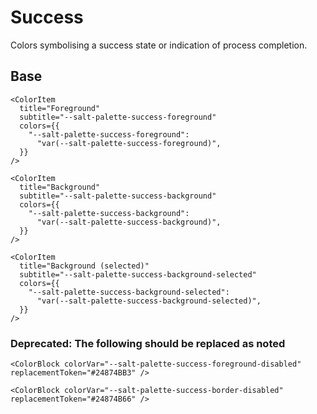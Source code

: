 
<Meta title="Theme/Palettes/Success" />

# Success

Colors symbolising a success state or indication of process completion.

## Base

<ColorContainer className="paletteContainer">
  <ColorPalette className="docs">
    <ColorItem
      title="Border"
      subtitle="--salt-palette-success-border"
      colors={{
        "--salt-palette-success-border": "var(--salt-palette-success-border)",
      }}
    />

    <ColorItem
      title="Foreground"
      subtitle="--salt-palette-success-foreground"
      colors={{
        "--salt-palette-success-foreground":
          "var(--salt-palette-success-foreground)",
      }}
    />

    <ColorItem
      title="Background"
      subtitle="--salt-palette-success-background"
      colors={{
        "--salt-palette-success-background":
          "var(--salt-palette-success-background)",
      }}
    />

    <ColorItem
      title="Background (selected)"
      subtitle="--salt-palette-success-background-selected"
      colors={{
        "--salt-palette-success-background-selected":
          "var(--salt-palette-success-background-selected)",
      }}
    />

  </ColorPalette>
</ColorContainer>

### **Deprecated:** The following should be replaced as noted

<Canvas>
  <DocGrid withNotes>
    <ColorBlock colorVar="--salt-palette-success-background-emphasize" replacementToken="--salt-palette-success-background" />

    <ColorBlock colorVar="--salt-palette-success-foreground-disabled" replacementToken="#24874BB3" />

    <ColorBlock colorVar="--salt-palette-success-border-disabled" replacementToken="#24874B66" />

  </DocGrid>
</Canvas>
